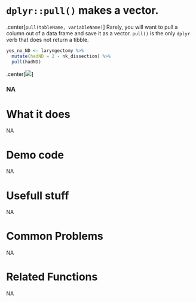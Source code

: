# [`dplyr::pull()`]{.blue} makes a vector.
.center[[`pull`]{.blue}`(tableName, variableName)`]
Rarely, you will want to pull a column out of a data frame and save it as a vector. [`pull()`]{.blue} is the only `dplyr` verb that does not return a tibble.
```r
yes_no_ND <- laryngectomy %>%
  mutate(hadND = 2 - nk_dissection) %>%
  pull(hadND)
```
.center[![](images/pull.png)]
 
 
### NA{.center} 
 
# What it does 
NA  
 
# Demo code 
NA  
 
# Usefull stuff 
NA  
 
# Common Problems 
NA  
 
# Related Functions 
NA  
